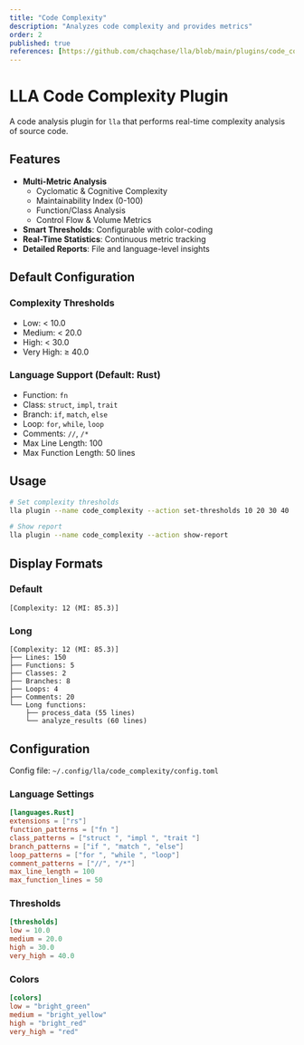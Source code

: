 ```yaml
---
title: "Code Complexity"
description: "Analyzes code complexity and provides metrics"
order: 2
published: true
references: [https://github.com/chaqchase/lla/blob/main/plugins/code_complexity]
---
```

# LLA Code Complexity Plugin

A code analysis plugin for `lla` that performs real-time complexity analysis of source code.

## Features

- **Multi-Metric Analysis**
  - Cyclomatic & Cognitive Complexity
  - Maintainability Index (0-100)
  - Function/Class Analysis
  - Control Flow & Volume Metrics
- **Smart Thresholds**: Configurable with color-coding
- **Real-Time Statistics**: Continuous metric tracking
- **Detailed Reports**: File and language-level insights

## Default Configuration

### Complexity Thresholds

- Low: < 10.0
- Medium: < 20.0
- High: < 30.0
- Very High: ≥ 40.0

### Language Support (Default: Rust)

- Function: `fn`
- Class: `struct`, `impl`, `trait`
- Branch: `if`, `match`, `else`
- Loop: `for`, `while`, `loop`
- Comments: `//`, `/*`
- Max Line Length: 100
- Max Function Length: 50 lines

## Usage

```bash
# Set complexity thresholds
lla plugin --name code_complexity --action set-thresholds 10 20 30 40

# Show report
lla plugin --name code_complexity --action show-report
```

## Display Formats

### Default

```
[Complexity: 12 (MI: 85.3)]
```

### Long

```
[Complexity: 12 (MI: 85.3)]
├── Lines: 150
├── Functions: 5
├── Classes: 2
├── Branches: 8
├── Loops: 4
├── Comments: 20
└── Long functions:
    ├── process_data (55 lines)
    └── analyze_results (60 lines)
```

## Configuration

Config file: `~/.config/lla/code_complexity/config.toml`

### Language Settings

```toml
[languages.Rust]
extensions = ["rs"]
function_patterns = ["fn "]
class_patterns = ["struct ", "impl ", "trait "]
branch_patterns = ["if ", "match ", "else"]
loop_patterns = ["for ", "while ", "loop"]
comment_patterns = ["//", "/*"]
max_line_length = 100
max_function_lines = 50
```

### Thresholds

```toml
[thresholds]
low = 10.0
medium = 20.0
high = 30.0
very_high = 40.0
```

### Colors

```toml
[colors]
low = "bright_green"
medium = "bright_yellow"
high = "bright_red"
very_high = "red"
```
